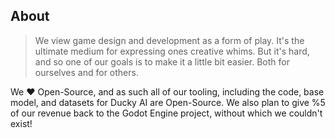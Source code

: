## About

> We view game design and development as a form of play. It's the ultimate medium for expressing ones creative whims. But it's hard, and so one of our goals is to make it a little bit easier. Both for ourselves and for others.

We :heart: Open-Source, and as such all of our tooling, including the code, base model, and datasets for Ducky AI are Open-Source. We also plan to give %5 of our revenue back to the Godot Engine project, without which we couldn't exist!
